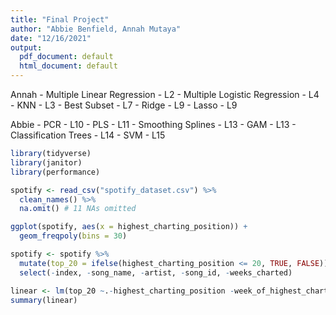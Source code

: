 ```yaml
---
title: "Final Project"
author: "Abbie Benfield, Annah Mutaya"
date: "12/16/2021"
output:
  pdf_document: default
  html_document: default
---
```


Annah
- Multiple Linear Regression - L2
- Multiple Logistic Regression - L4
- KNN - L3
- Best Subset - L7
- Ridge - L9
- Lasso - L9

Abbie
- PCR - L10
- PLS - L11
- Smoothing Splines - L13
- GAM - L13
- Classification Trees - L14
- SVM - L15

```r
library(tidyverse)
library(janitor)
library(performance)
```

```r
spotify <- read_csv("spotify_dataset.csv") %>%
  clean_names() %>%
  na.omit() # 11 NAs omitted
```


```r
ggplot(spotify, aes(x = highest_charting_position)) +
  geom_freqpoly(bins = 30)
```


```r
spotify <- spotify %>%
  mutate(top_20 = ifelse(highest_charting_position <= 20, TRUE, FALSE)) %>%
  select(-index, -song_name, -artist, -song_id, -weeks_charted)
```

```r
linear <- lm(top_20 ~.-highest_charting_position -week_of_highest_charting -release_date -genre -chord, data = spotify)
summary(linear)
```
